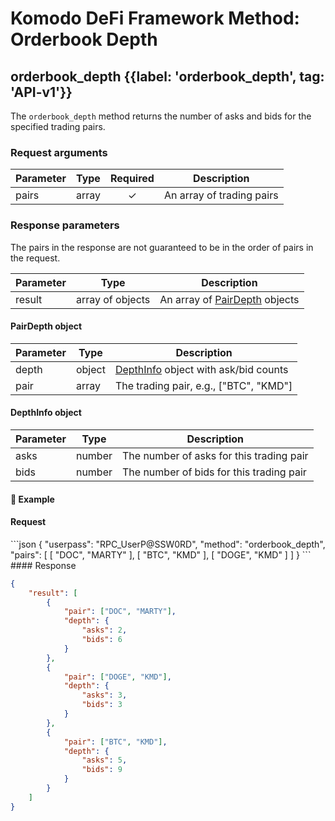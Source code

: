 
# Komodo DeFi Framework Method: Orderbook Depth

## orderbook\_depth {{label: 'orderbook_depth', tag: 'API-v1'}}

The `orderbook_depth` method returns the number of asks and bids for the specified trading pairs.

### Request arguments

| Parameter | Type  | Required | Description               |
| --------- | ----- | :------: | ------------------------- |
| pairs     | array |     ✓    | An array of trading pairs |

### Response parameters

<Note type="warning">
  The pairs in the response are not guaranteed to be in the order of pairs in the request.
</Note>

| Parameter | Type             | Description                                                                                      |
| --------- | ---------------- | ------------------------------------------------------------------------------------------------ |
| result    | array of objects | An array of [PairDepth](/komodo-defi-framework/api/common_structures/orders/#pair-depth) objects |

#### PairDepth object

| Parameter | Type   | Description                                                                                             |
| --------- | ------ | ------------------------------------------------------------------------------------------------------- |
| depth     | object | [DepthInfo](/komodo-defi-framework/api/common_structures/orders/#depth-info) object with ask/bid counts |
| pair      | array  | The trading pair, e.g., \["BTC", "KMD"]                                                                 |

#### DepthInfo object

| Parameter | Type   | Description                              |
| --------- | ------ | ---------------------------------------- |
| asks      | number | The number of asks for this trading pair |
| bids      | number | The number of bids for this trading pair |

#### 📌 Example

#### Request

<CodeGroup title="orderbook_depth" tag="POST" label="orderbook_depth" mm2MethodDecorate="true">
  ```json
  {
    "userpass": "RPC_UserP@SSW0RD",
    "method": "orderbook_depth",
    "pairs": [
      [
        "DOC",
        "MARTY"
      ],
      [
        "BTC",
        "KMD"
      ],
      [
        "DOGE",
        "KMD"
      ]
    ]
  }
  ```
</CodeGroup>

<CollapsibleSection expandedText="Hide Response" collapsedText="Show Response">
  #### Response

  ```json
  {
      "result": [
          {
              "pair": ["DOC", "MARTY"],
              "depth": {
                  "asks": 2,
                  "bids": 6
              }
          },
          {
              "pair": ["DOGE", "KMD"],
              "depth": {
                  "asks": 3,
                  "bids": 3
              }
          },
          {
              "pair": ["BTC", "KMD"],
              "depth": {
                  "asks": 5,
                  "bids": 9
              }
          }
      ]
  }
  ```
</CollapsibleSection>
